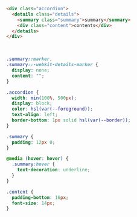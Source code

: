 ```html
<div class="accordion">
  <details class="details">
    <summary class="summary">summary</summary>
    <div class="content">contents</div>
  </details>
</div>
```

<br />

```css
.summary::marker,
.summary::-webkit-details-marker {
  display: none;
  content: "";
}

.accordion {
  width: min(100%, 500px);
  display: block;
  color: hsl(var(--foreground));
  text-align: left;
  border-bottom: 1px solid hsl(var(--border));
}

.summary {
  padding: 12px 0;
}

@media (hover: hover) {
  .summary:hover {
    text-decoration: underline;
  }
}

.content {
  padding-bottom: 16px;
  font-size: 14px;
}
```
